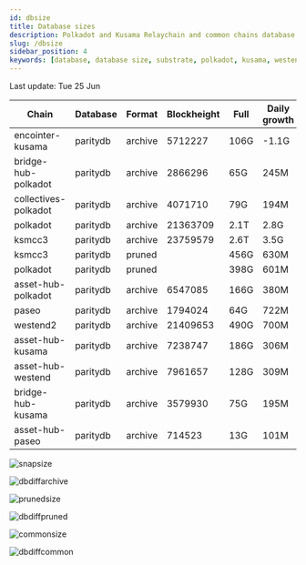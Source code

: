 ```yaml
---
id: dbsize
title: Database sizes
description: Polkadot and Kusama Relaychain and common chains database sizes
slug: /dbsize
sidebar_position: 4
keywords: [database, database size, substrate, polkadot, kusama, westend]
---
```



Last update: Tue 25 Jun

| Chain    | Database   | Format | Blockheight | Full         | Daily growth |
| ------------------------| ----------- | -------- | ------- | ---------- | ----- | 
| encointer-kusama | paritydb | archive | 5712227 | 106G | -1.1G |
| bridge-hub-polkadot | paritydb | archive | 2866296 | 65G | 245M |
| collectives-polkadot | paritydb | archive | 4071710 | 79G | 194M |
| polkadot | paritydb | archive | 21363709 | 2.1T | 2.8G |
| ksmcc3 | paritydb | archive | 23759579 | 2.6T | 3.5G |
| ksmcc3 | paritydb | pruned |  | 456G | 630M |
| polkadot | paritydb | pruned |  | 398G | 601M |
| asset-hub-polkadot | paritydb | archive | 6547085 | 166G | 380M |
| paseo | paritydb | archive | 1794024 | 64G | 722M |
| westend2 | paritydb | archive | 21409653 | 490G | 700M |
| asset-hub-kusama | paritydb | archive | 7238747 | 186G | 306M |
| asset-hub-westend | paritydb | archive | 7961657 | 128G | 309M |
| bridge-hub-kusama | paritydb | archive | 3579930 | 75G | 195M |
| asset-hub-paseo | paritydb | archive | 714523 | 13G | 101M |

![snapsize](/img/archivesize.png)

![dbdiffarchive](/img/dbdiffrelay.png)

![prunedsize](/img/prunedsize.png)

![dbdiffpruned](/img/dbdiffpruned.png)

![commonsize](/img/commonsize.png)

![dbdiffcommon](/img/dbdiffcommon.png)
